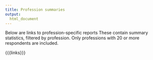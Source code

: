 ```yaml
---
title: Profession summaries
output:
  html_document
---
```


[comment]: <> (This document makes use of custom open and close tags for use with glue::glue() ("{{{" and "}}}", respectively))
[comment]: <> (This document should only be edited as a template: quarto/templates/professions.qmd)

Below are links to profession-specific reports These contain summary statistics, filtered by profession. Only professions with 20 or more respondents are included.

{{{links}}}
